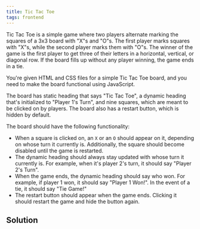 ```yaml
---
title: Tic Tac Toe 
tags: frontend 
---
```


Tic Tac Toe is a simple game where two players alternate marking the squares of a 3x3 board with "X"s and "O"s. The first player marks squares with "X"s, while the second player marks them with "O"s. The winner of the game is the first player to get three of their letters in a horizontal, vertical, or diagonal row. If the board fills up without any player winning, the game ends in a tie.

You're given HTML and CSS files for a simple Tic Tac Toe board, and you need to make the board functional using JavaScript.

The board has static heading that says "Tic Tac Toe", a dynamic heading that's initialized to "Player 1's Turn", and nine squares, which are meant to be clicked on by players. The board also has a restart button, which is hidden by default.

The board should have the following functionality:

- When a square is clicked on, an `X` or an `O` should appear on it, depending on whose turn it currently is. Additionally, the square should become disabled until the game is restarted.
- The dynamic heading should always stay updated with whose turn it currently is. For example, when it's player 2's turn, it should say "Player 2's Turn".
- When the game ends, the dynamic heading should say who won. For example, if player 1 won, it should say "Player 1 Won!". In the event of a tie, it should say "Tie Game!"
- The restart button should appear when the game ends. Clicking it should restart the game and hide the button again.
 
 
 ## Solution